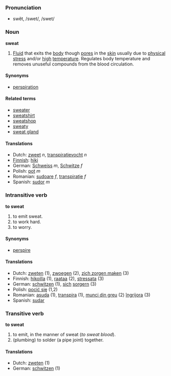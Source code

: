 ===Pronunciation===
*swĕt, /swet/, /swet/

=== Noun ===
'''sweat'''

#[[Fluid]] that exits the [[body]] though [[pore]]s in the [[skin]] usually due to [[physical]] [[stress]] and/or [[high]] [[temperature]]. Regulates body temperature and removes unuseful compounds from the blood circulation.

====Synonyms====
*[[perspiration]]

====Related terms====
*[[sweater]]
*[[sweatshirt]]
*[[sweatshop]]
*[[sweaty]]
*[[sweat gland]]

====Translations====
*Dutch: [[zweet]] ''n'', [[transpiratievocht]] ''n''
*[[Finnish]]: [[hiki]]
*German: [[Schweiss]] ''m'', [[Schwitze]] ''f''
*Polish: [[pot]] ''m''
*Romanian: [[sudoare]] ''f'', [[transpiraţie]] ''f''
*Spanish: [[sudor]] ''m''

=== Intransitive verb ===
'''to sweat'''

#to emit sweat.
#to work hard.
#to worry.

====Synonyms====
*[[perspire]]

====Translations====
*Dutch: [[zweten]] (1), [[zwoegen]] (2), [[zich zorgen maken]] (3)
*Finnish: [[hikoilla]] (1), [[raataa]] (2), [[stressata]] (3)
*German: [[schwitzen]] (1), [[sich]] [[sorgern]] (3)
*Polish: [[pocić się]] (1,2)
*Romanian: [[asuda]] (1), [[transpira]] (1), [[munci din greu]] (2) [[îngrijora]] (3)
*Spanish: [[sudar]]

=== Transitive verb ===
'''to sweat'''

#to emit, in the manner of sweat (''to sweat blood'').
#(plumbing) to solder (a pipe joint) together.

====Translations====
*Dutch: [[zweten]] (1)
*German: [[schwitzen]] (1)